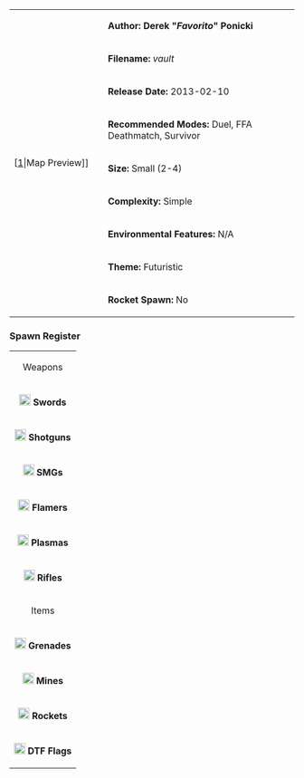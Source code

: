{| border="1" cellpadding="2" width="800px"
|rowspan="9" width="150px"|[[File:Vault.png|thumb|center]|Map Preview]]
|'''Author: Derek "''Favorito''" Ponicki'''
|-
|'''Filename:''' ''vault''
|-
| '''Release Date:''' 2013-02-10
|-
|'''Recommended Modes:''' Duel, FFA Deathmatch, Survivor
|-
|'''Size:''' Small (2-4)
|-
|'''Complexity:''' Simple
|-
|'''Environmental Features:''' N/A
|-
|'''Theme:''' Futuristic
|-
|'''Rocket Spawn:''' No
|}
<!--
=== Review ===
-->

=== Spawn Register ===
{| border="1" cellpadding="2" width="150px"
|colspan="2" align="center"|Weapons
|-
|[[File:Sword.png|20px]] '''Swords''' || 2
|-
|[[File:Shotgun.png|20px]] '''Shotguns''' || 2
|-
|[[File:Smg.png|20px]] '''SMGs''' || 2
|-
|[[File:Flamer.png|20px]] '''Flamers''' || 1
|-
|[[File:Plasma.png|20px]] '''Plasmas''' || 2
|-
| [[File:Rifle.png|20px]] '''Rifles''' || 2
|-
|colspan="2" align="center"|Items
|-
| [[File:Grenade.png|20px]] '''Grenades''' || 4
|-
| [[File:Mine.png|20px]] '''Mines''' || 4
|-
| [[File:Rocket.png|20px]] '''Rockets''' || 0
|-
| [[File:Flag.png|20px]] '''DTF Flags''' || 1
|}
<!--
=== Notes & Strategies ===

*
-->